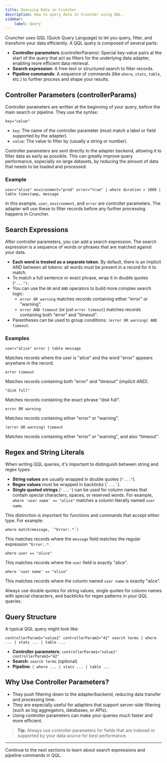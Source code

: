 ```yaml
---
title: Querying Data in Cruncher
description: How to query data in Cruncher using QQL.
sidebar:
    label: Query
---
```


Cruncher uses QQL (Quick Query Language) to let you query, filter, and transform your data efficiently. A QQL query is composed of several parts:

- **Controller parameters** (controllerParams): Special key-value pairs at the start of the query that act as filters for the underlying data adapter, enabling more efficient data retrieval.
- **Search expression**: A free-text or structured search to filter records.
- **Pipeline commands**: A sequence of commands (like `where`, `stats`, `table`, etc.) to further process and shape your results.

## Controller Parameters (controllerParams)

Controller parameters are written at the beginning of your query, before the main search or pipeline. They use the syntax:

```
key="value"
```

- `key`: The name of the controller parameter (must match a label or field supported by the adapter).
- `value`: The value to filter by (usually a string or number).

Controller parameters are sent directly to the adapter backend, allowing it to filter data as early as possible. This can greatly improve query performance, especially on large datasets, by reducing the amount of data that needs to be loaded and processed.

### Example

```
user="alice" environment="prod" error="true" | where duration > 1000 | table timestamp, message
```

In this example, `user`, `environment`, and `error` are controller parameters. The adapter will use these to filter records before any further processing happens in Cruncher.

## Search Expressions

After controller parameters, you can add a search expression. The search expression is a sequence of words or phrases that are matched against your data.

- **Each word is treated as a separate token**. By default, there is an implicit AND between all tokens: all words must be present in a record for it to match.
- To match a full sentence or exact phrase, wrap it in double quotes (`"...")`.
- You can use the `OR` and `AND` operators to build more complex search logic:
  - `error OR warning` matches records containing either "error" or "warning".
  - `error AND timeout` (or just `error timeout`) matches records containing both "error" and "timeout".
- Parentheses can be used to group conditions: `(error OR warning) AND timeout`.

### Examples

```
user="alice" error | table message
```
Matches records where the user is "alice" and the word "error" appears anywhere in the record.

```
error timeout
```
Matches records containing both "error" and "timeout" (implicit AND).

```
"disk full"
```
Matches records containing the exact phrase "disk full".

```
error OR warning
```
Matches records containing either "error" or "warning".

```
(error OR warning) timeout
```
Matches records containing either "error" or "warning", and also "timeout".

## Regex and String Literals

When writing QQL queries, it's important to distinguish between string and regex types:

- **String values** are usually wrapped in double quotes (`"..."`).
- **Regex values** must be wrapped in backticks (`` `...` ``).
- **Single quoted strings** (`'...'`) can be used for column names that contain special characters, spaces, or reserved words. For example, `where 'user name' == "alice"` matches a column literally named `user name`.

This distinction is important for functions and commands that accept either type. For example:

```
where match(message, `^Error:.*`)
```
This matches records where the `message` field matches the regular expression `^Error:.*`.

```
where user == "alice"
```
This matches records where the `user` field is exactly "alice".

```
where 'user name' == "alice"
```
This matches records where the column named `user name` is exactly "alice".

Always use double quotes for string values, single quotes for column names with special characters, and backticks for regex patterns in your QQL queries.

## Query Structure

A typical QQL query might look like:

```
controllerParam1="value1" controllerParam2="42" search terms | where ... | stats ... | table ...
```

- **Controller parameters**: `controllerParam1="value1" controllerParam2="42"`
- **Search**: `search terms` (optional)
- **Pipeline**: `| where ... | stats ... | table ...`

## Why Use Controller Parameters?

- They push filtering down to the adapter/backend, reducing data transfer and processing time.
- They are especially useful for adapters that support server-side filtering (such as log aggregators, databases, or APIs).
- Using controller parameters can make your queries much faster and more efficient.

> **Tip:** Always use controller parameters for fields that are indexed or supported by your data source for best performance.

---

Continue to the next sections to learn about search expressions and pipeline commands in QQL.
